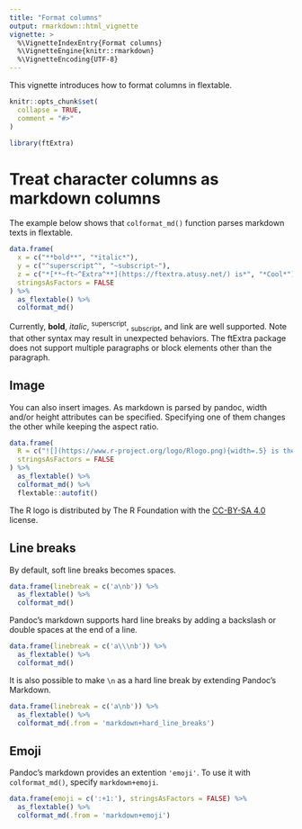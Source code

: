 ```yaml
---
title: "Format columns"
output: rmarkdown::html_vignette
vignette: >
  %\VignetteIndexEntry{Format columns}
  %\VignetteEngine{knitr::rmarkdown}
  %\VignetteEncoding{UTF-8}
---
```


This vignette introduces how to format columns in flextable.

```r
knitr::opts_chunk$set(
  collapse = TRUE,
  comment = "#>"
)
```

```r
library(ftExtra)
```

# Treat character columns as markdown columns

The example below shows that `colformat_md()` function parses markdown texts in flextable.

```r
data.frame(
  x = c("**bold**", "*italic*"),
  y = c("^superscript^", "~subscript~"),
  z = c("*[**~ft~^Extra^**](https://ftextra.atusy.net/) is*", "*Cool*"),
  stringsAsFactors = FALSE
) %>%
  as_flextable() %>%
  colformat_md()
```

Currently, **bold**, *italic*, ^superscript^, ~subscript~, and link are well supported.
Note that other syntax may result in unexpected behaviors.
The ftExtra package does not support multiple paragraphs or block elements other than the paragraph.

## Image

You can also insert images.
As markdown is parsed by pandoc, width and/or height attributes can be specified.
Specifying one of them changes the other while keeping the aspect ratio.

```r
data.frame(
  R = c("![](https://www.r-project.org/logo/Rlogo.png){width=.5} is the great language"),
  stringsAsFactors = FALSE
) %>%
  as_flextable() %>%
  colformat_md() %>%
  flextable::autofit()
```

The R logo is distributed by The R Foundation with the [CC-BY-SA 4.0](https://creativecommons.org/licenses/by-sa/4.0/) license.

## Line breaks

By default, soft line breaks becomes spaces.

```r
data.frame(linebreak = c('a\nb')) %>%
  as_flextable() %>%
  colformat_md()
```

Pandoc's markdown supports hard line breaks by adding a backslash or double spaces at the end of a line.

```r
data.frame(linebreak = c('a\\\nb')) %>%
  as_flextable() %>%
  colformat_md()
```

It is also possible to make `\n` as a hard line break by extending Pandoc's Markdown.

```r
data.frame(linebreak = c('a\nb')) %>%
  as_flextable() %>%
  colformat_md(.from = 'markdown+hard_line_breaks')
```

## Emoji

Pandoc's markdown provides an extention `'emoji'`.
To use it with `colformat_md()`, specify `markdown+emoji`.

```r
data.frame(emoji = c(':+1:'), stringsAsFactors = FALSE) %>%
  as_flextable() %>%
  colformat_md(.from = 'markdown+emoji')
```
